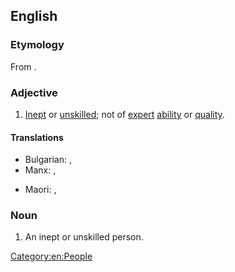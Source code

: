 ==English==

===Etymology===
From {{af|en|in-|expert}}.

===Adjective===
{{en-adj}}

# [[inept|Inept]] or [[unskilled]]; not of [[expert]] [[ability]] or [[quality]].
#: {{ux|en|My '''inexpert''' attempts at repairing the hole with duct tape only made the problem worse.}}
#: {{syn|en|amateurish|clumsy|bungling|maladroit}}
#: {{ant|en|adept|proficient|professional|skillful}}

====Translations====
{{trans-top|unskilled}}
* Bulgarian: {{t+|bg|неумел}}, {{t+|bg|неопитен}}
* Manx: {{t|gv|neughastey}}, {{t|gv|neuschleioil}}
{{trans-mid}}
* Maori: {{t|mi|hakorea}}, {{t|mi|rapa}}
{{trans-bottom}}

===Noun===
{{en-noun}}

# An inept or unskilled person.

[[Category:en:People]]